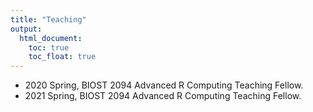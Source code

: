 ```yaml
---
title: "Teaching"
output:
  html_document:
    toc: true
    toc_float: true
---
```


* 2020 Spring, BIOST 2094 Advanced R Computing Teaching Fellow.
* 2021 Spring, BIOST 2094 Advanced R Computing Teaching Fellow.
